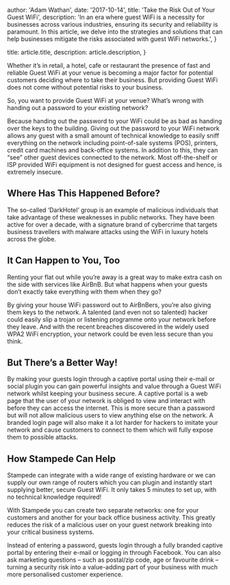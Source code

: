 
  author: 'Adam Wathan',
  date: '2017-10-14',
  title: 'Take the Risk Out of Your Guest WiFi',
  description:
    'In an era where guest WiFi is a necessity for businesses across various industries, ensuring its security and reliability is paramount. In this article, we delve into the strategies and solutions that can help businesses mitigate the risks associated with guest WiFi networks.',
}

  title: article.title,
  description: article.description,
}


Whether it’s in retail, a hotel, cafe or restaurant the presence of fast and reliable Guest WiFi at your venue is becoming a major factor for potential customers deciding where to take their business. But providing Guest WiFi does not come without potential risks to your business.

So, you want to provide Guest WiFi at your venue? What’s wrong with handing out a password to your existing network?

Because handing out the password to your WiFi could be as bad as handing over the keys to the building. Giving out the password to your WiFi network allows any guest with a small amount of technical knowledge to easily sniff everything on the network including point-of-sale systems (POS), printers, credit card machines and back-office systems. In addition to this, they can “see” other guest devices connected to the network. Most off-the-shelf or ISP provided WiFi equipment is not designed for guest access and hence, is extremely insecure.

## Where Has This Happened Before?

The so-called ‘DarkHotel’ group is an example of malicious individuals that take advantage of these weaknesses in public networks. They have been active for over a decade, with a signature brand of cybercrime that targets business travellers with malware attacks using the WiFi in luxury hotels across the globe.

## It Can Happen to You, Too

Renting your flat out while you’re away is a great way to make extra cash on the side with services like AirBnB. But what happens when your guests don’t exactly take everything with them when they go?

By giving your house WiFi password out to AirBnBers, you’re also giving them keys to the network. A talented (and even not so talented) hacker could easily slip a trojan or listening programme onto your network before they leave. And with the recent breaches discovered in the widely used WPA2 WiFi encryption, your network could be even less secure than you think. 

## But There’s a Better Way!

By making your guests login through a captive portal using their e-mail or social plugin you can gain powerful insights and value through a Guest WiFi network whilst keeping your business secure. A captive portal is a web page that the user of your network is obliged to view and interact with before they can access the internet. This is more secure than a password but will not allow malicious users to view anything else on the network. A branded login page will also make it a lot harder for hackers to imitate your network and cause customers to connect to them which will fully expose them to possible attacks.

## How Stampede Can Help

Stampede can integrate with a wide range of existing hardware or we can supply our own range of routers which you can plugin and instantly start supplying better, secure Guest WiFi. It only takes 5 minutes to set up, with no technical knowledge required!

With Stampede you can create two separate networks: one for your customers and another for your back office business activity. This greatly reduces the risk of a malicious user on your guest network breaking into your critical business systems.

Instead of entering a password, guests login through a fully branded captive portal by entering their e-mail or logging in through Facebook. You can also ask marketing questions – such as postal/zip code, age or favourite drink – turning a security risk into a value-adding part of your business with much more personalised customer experience. 